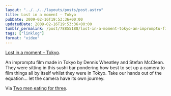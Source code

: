 ```yaml
---
layout: "../../../layouts/posts/post.astro"
title: Lost in a moment – Tokyo
pubDate: 2009-02-16T19:53:36+00:00
updatedDate: 2009-02-16T19:53:36+00:00
tumblr_permalink: /post/78855188/lost-in-a-moment-tokyo-an-impromptu-film-made
tags: ["linklog"]
format: "video"
---
```



<YouTube id="https://www.youtube.com/watch?v=ySrsZuD4w0c" />

[Lost in a moment &#8211; Tokyo][1].

An impromptu film made in Tokyo by Dennis Wheatley and Stefan McClean. They were sitting in this sushi bar pondering how best to set up a camera to film things all by itself whilst they were in Tokyo. Take our hands out of the equation&hellip; let the camera have its own journey.

Via [Two men eating for three][2].

[1]: https://www.youtube.com/watch?v=ySrsZuD4w0c
[2]: http://twomeneatingforthree.com/
